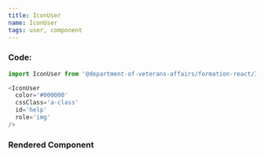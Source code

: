 ```yaml
---
title: IconUser
name: IconUser
tags: user, component
---
```



### Code:

```javascript
import IconUser from '@department-of-veterans-affairs/formation-react/IconUser'

<IconUser
  color='#000000'
  cssClass='a-class'
  id='help'
  role='img'
/>
```

### Rendered Component

<div className="site-c-reactcomp__rendered">
  <IconUser
    color='#000000'
    cssClass='a-class'
    id='help'
    role='img'
  />
</div>
